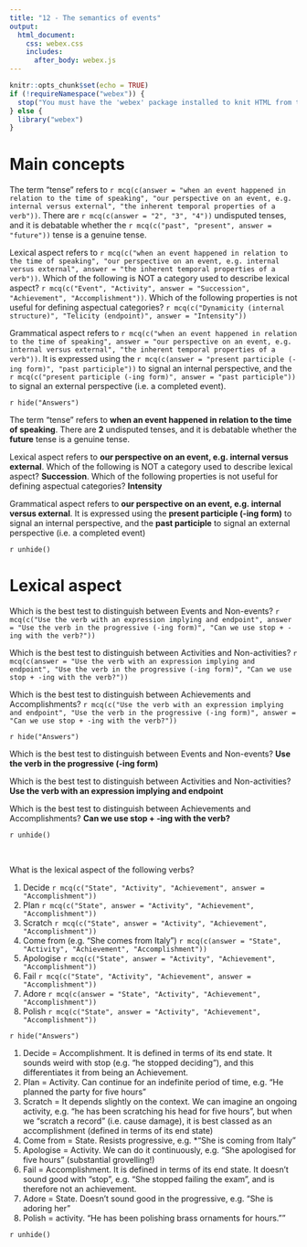```yaml
---
title: "12 - The semantics of events"
output:
  html_document:
    css: webex.css
    includes:
      after_body: webex.js
---
```



```r
knitr::opts_chunk$set(echo = TRUE)
if (!requireNamespace("webex")) {
  stop("You must have the 'webex' package installed to knit HTML from this template.\n   devtools::install_github(\"dalejbarr/webex\")")
} else {
  library("webex")
}
```

# Main concepts

The term "tense" refers to `r mcq(c(answer = "when an event happened in relation to the time of speaking", "our perspective on an event, e.g. internal versus external", "the inherent temporal properties of a verb"))`. There are `r mcq(c(answer = "2", "3", "4"))` undisputed tenses, and it is debatable whether the `r mcq(c("past", "present", answer = "future"))` tense is a genuine tense.

Lexical aspect refers to `r mcq(c("when an event happened in relation to the time of speaking", "our perspective on an event, e.g. internal versus external", answer = "the inherent temporal properties of a verb"))`. Which of the following is NOT a category used to describe lexical aspect? `r mcq(c("Event", "Activity", answer = "Succession", "Achievement", "Accomplishment"))`. Which of the following properties is not useful for defining aspectual categories? `r mcq(c("Dynamicity (internal structure)", "Telicity (endpoint)", answer = "Intensity"))`

Grammatical aspect refers to `r mcq(c("when an event happened in relation to the time of speaking", answer = "our perspective on an event, e.g. internal versus external", "the inherent temporal properties of a verb"))`. It is expressed using the `r mcq(c(answer = "present participle (-ing form)", "past participle"))` to signal an internal perspective, and the `r mcq(c("present participle (-ing form)", answer = "past participle"))` to signal an external perspective (i.e. a completed event).

`r hide("Answers")`

The term "tense" refers to **when an event happened in relation to the time of speaking**. There are **2** undisputed tenses, and it is debatable whether the **future** tense is a genuine tense.

Lexical aspect refers to **our perspective on an event, e.g. internal versus external**. Which of the following is NOT a category used to describe lexical aspect? **Succession**. Which of the following properties is not useful for defining aspectual categories? **Intensity**

Grammatical aspect refers to **our perspective on an event, e.g. internal versus external**. It is expressed using the **present participle (-ing form)** to signal an internal perspective, and the **past participle** to signal an external perspective (i.e. a completed event)

`r unhide()`

# Lexical aspect

Which is the best test to distinguish between Events and Non-events? `r mcq(c("Use the verb with an expression implying and endpoint", answer = "Use the verb in the progressive (-ing form)", "Can we use stop + -ing with the verb?"))`

Which is the best test to distinguish between Activities and Non-activities? `r mcq(c(answer = "Use the verb with an expression implying and endpoint", "Use the verb in the progressive (-ing form)", "Can we use stop + -ing with the verb?"))`

Which is the best test to distinguish between Achievements and Accomplishments? `r mcq(c("Use the verb with an expression implying and endpoint", "Use the verb in the progressive (-ing form)", answer = "Can we use stop + -ing with the verb?"))`

`r hide("Answers")`

Which is the best test to distinguish between Events and Non-events? **Use the verb in the progressive (-ing form)**

Which is the best test to distinguish between Activities and Non-activities? **Use the verb with an expression implying and endpoint**

Which is the best test to distinguish between Achievements and Accomplishments? **Can we use stop + -ing with the verb?**

`r unhide()`

<br>

What is the lexical aspect of the following verbs?

1. Decide `r mcq(c("State", "Activity", "Achievement", answer = "Accomplishment"))`
2. Plan `r mcq(c("State", answer = "Activity", "Achievement", "Accomplishment"))`
3. Scratch `r mcq(c("State", answer = "Activity", "Achievement", "Accomplishment"))`
4. Come from (e.g. "She comes from Italy") `r mcq(c(answer = "State", "Activity", "Achievement", "Accomplishment"))`
5. Apologise `r mcq(c("State", answer = "Activity", "Achievement", "Accomplishment"))`
6. Fail `r mcq(c("State", "Activity", "Achievement", answer = "Accomplishment"))`
7. Adore `r mcq(c(answer = "State", "Activity", "Achievement", "Accomplishment"))`
8. Polish `r mcq(c("State", answer = "Activity", "Achievement", "Accomplishment"))`

`r hide("Answers")`

1. Decide = Accomplishment. It is defined in terms of its end state. It sounds weird with stop (e.g. "he stopped deciding"), and this differentiates it from being an Achievement.
2. Plan = Activity. Can continue for an indefinite period of time, e.g. "He planned the party for five hours"
3. Scratch = It depends slightly on the context. We can imagine an ongoing activity, e.g. "he has been scratching his head for five hours", but when we "scratch a record" (i.e. cause damage), it is best classed as an accomplishment (defined in terms of its end state)
4. Come from = State. Resists progressive, e.g. *"She is coming from Italy"
5. Apologise = Activity. We can do it continuously, e.g. "She apologised for five hours" (substantial grovelling!)
6. Fail = Accomplishment. It is defined in terms of its end state. It doesn't sound good with "stop", e.g. "She stopped failing the exam", and is therefore not an achievement.
7. Adore = State. Doesn't sound good in the progressive, e.g. "She is adoring her"
8. Polish = activity. "He has been polishing brass ornaments for hours.""

`r unhide()`




